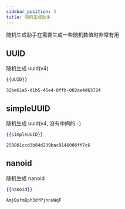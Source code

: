 ```yaml
---
sidebar_position: 3
title: 随机生成助手
---
```



随机生成助手在需要生成一些随机数值时非常有用

## UUID

随机生成 uuid(v4)

<Tabs>
<TabItem value="input" label="输入" default>

```handlebars
{{UUID}}
```

</TabItem>
<TabItem value="output" label="输出">

```text
32be61a5-d1b5-45e4-8ffb-002ae4d63724
```

</TabItem>
</Tabs>

## simpleUUID

随机生成 uuid(v4, 没有中间的 `-`)

<Tabs>
<TabItem value="input" label="输入" default>

```handlebars
{{simpleUUID}}
```

</TabItem>
<TabItem value="output" label="输出">

```text
258801ccd3b84d239bac9146006ff7c6
```

</TabItem>
</Tabs>

## nanoid

随机生成 nanoid

<Tabs>
<TabItem value="input" label="输入" default>

```handlebars
{{nanoid}}
```

</TabItem>
<TabItem value="output" label="输出">

```text
AmjQsfmBph3dfPjhnuWqF
```

</TabItem>
</Tabs>
